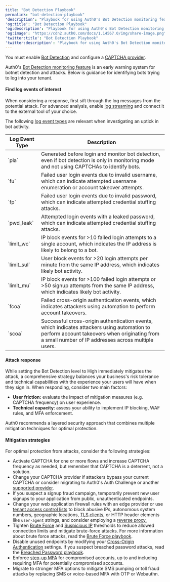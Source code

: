 ```yaml
---
title: "Bot Detection Playbook"
permalink: "bot-detection-playbook"
'description': "Playbook for using Auth0's Bot Detection monitoring feature in the Security Center"
'og:title': "Bot Detection Playbook"
'og:description': "Playbook for using Auth0's Bot Detection monitoring feature in the Security Center"
'og:image': "https://cdn2.auth0.com/docs/1.14567.0/img/share-image.png"
'twitter:title': "Bot Detection Playbook"
'twitter:description': "Playbook for using Auth0's Bot Detection monitoring feature in the Security Center"
---
```


<Card title="Avant de commencer">

You must enable [Bot Detection](/docs/fr-ca/secure/attack-protection/bot-detection) and configure a [CAPTCHA provider](/docs/fr-ca/secure/attack-protection/bot-detection/configure-captcha).

</Card>

Auth0's [Bot Detection monitoring feature](/docs/fr-ca/secure/security-center#bot-detection) is an early warning system for botnet detection and attacks. Below is guidance for identifying bots trying to log into your tenant.

#### Find log events of interest

When considering a response, first sift through the log messages from the potential attack. For advanced analysis, enable [log streaming](/docs/fr-ca/customize/log-streams) and connect it to the external tool of your choice.

The following [log event types](/docs/fr-ca/deploy-monitor/logs/log-event-type-codes) are relevant when investigating an uptick in bot activity.

<table class="table"><thead>
<tr>
<th>Log Event Type</th>
<th>Description</th>
</tr>
</thead>
<tbody>
<tr>
<td>`pla`</td>
<td>Generated before login and monitor bot detection, even if bot detection is only in monitoring mode and not using CAPTCHAs to identify bots.</td>
</tr>
<tr>
<td>`fu`</td>
<td>Failed user login events due to invalid username, which can indicate attempted username enumeration or account takeover attempts.</td>
</tr>
<tr>
<td>`fp`</td>
<td>Failed user login events due to invalid password, which can indicate attempted credential stuffing attacks.</td>
</tr>
<tr>
<td>`pwd_leak`</td>
<td>Attempted login events with a leaked password, which can indicate attempted credential stuffing attacks.</td>
</tr>
<tr>
<td>`limit_wc`</td>
<td>IP block events for &gt;10 failed login attempts to a single account, which indicates the IP address is likely to belong to a bot.</td>
</tr>
<tr>
<td>`limit_sul`</td>
<td>User block events for &gt;20 login attempts per minute from the same IP address, which indicates likely bot activity.</td>
</tr>
<tr>
<td>`limit_mu`</td>
<td>IP block events for &gt;100 failed login attempts or &gt;50 signup attempts from the same IP address, which indicates likely bot activity.</td>
</tr>
<tr>
<td>`fcoa`</td>
<td>Failed cross-origin authentication events, which indicates attackers using automation to perform account takeovers.</td>
</tr>
<tr>
<td>`scoa`</td>
<td>Successful cross-origin authentication events, which indicates attackers using automation to perform account takeovers when originating from a small number of IP addresses across multiple users.</td>
</tr>
</tbody>
</table>

#### Attack response

While setting the <Tooltip href="/docs/fr-ca/glossary?term=bot-detection" tip="Détection de robots
Forme de protection contre les attaques par laquelle Auth0 bloque le trafic suspecté d’être le fait de robots en activant un CAPTCHA pendant le processus de connexion." cta="Voir le glossaire">Bot Detection</Tooltip> level to High immediately mitigates the attack, a comprehensive strategy balances your business's risk tolerance and technical capabilities with the experience your users will have when they sign in. When responding, consider two main factors:

* **User friction:** evaluate the impact of mitigation measures (e.g. CAPTCHA frequency) on user experience.
* **Technical capacity**: assess your ability to implement IP blocking, WAF rules, and <Tooltip href="/docs/fr-ca/glossary?term=multifactor-authentication" tip="Authentification multifacteur (MFA)
Processus d’authentification de l’utilisateur qui utilise un facteur en plus du nom d’utilisateur et du mot de passe, tel qu’un code par SMS." cta="Voir le glossaire">MFA</Tooltip> enforcement.

Auth0 recommends a layered security approach that combines multiple mitigation techniques for optimal protection.

#### Mitigation strategies

For optimal protection from attacks, consider the following strategies:

* Activate CAPTCHA for one or more flows and increase CAPTCHA frequency as needed, but remember that CAPTCHA is a deterrent, not a solution.
* Change your CAPTCHA provider if attackers bypass your current CAPTCHA or consider migrating to Auth0's Auth Challenge or another [supported provider](/docs/fr-ca/secure/attack-protection/bot-detection/configure-captcha).
* If you suspect a signup fraud campaign, temporarily prevent new user signups to your application from public, unauthenticated endpoints.
* Change your web application firewall rules with an edge provider or use [tenant access control lists](/docs/fr-ca/secure/tenant-access-control-list) to block abusive IPs, autonomous system numbers, geographic locations, [TLS clients](/docs/fr-ca/customize/custom-domains/self-managed-certificates/tls-ssl), or HTTP header elements like `user-agent` strings, and consider employing a [reverse proxy.](/docs/fr-ca/customize/custom-domains/self-managed-certificates#configure-reverse-proxy)
* Tighten [Brute Force](/docs/fr-ca/secure/attack-protection/brute-force-protection) and [Suspicious IP](/docs/fr-ca/secure/attack-protection/suspicious-ip-throttling) thresholds to reduce allowed connection limits and mitigate brute-force attacks. For more information about brute force attacks, read the [Brute Force playbook](/docs/fr-ca/secure/attack-protection/playbooks/brute-force-protection-playbook).
* Disable unused endpoints by modifying your [Cross-Origin Authentication](/docs/fr-ca/authenticate/login/cross-origin-authentication) settings. If you suspect breached password attacks, read the [Breached Password playbook](/docs/fr-ca/secure/attack-protection/playbooks/breached-password-playbook).
* Enforce [step-up MFA](/docs/fr-ca/secure/multi-factor-authentication/step-up-authentication) for compromised accounts, up to and including requiring MFA for potentially compromised accounts.
* Migrate to stronger MFA options to mitigate SMS pumping or toll fraud attacks by replacing SMS or voice-based MFA with OTP or Webauthn.